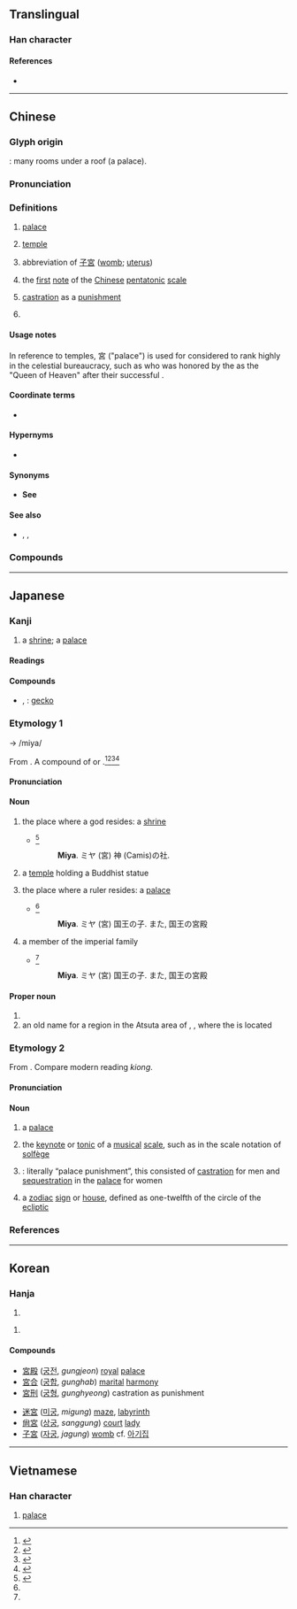 {{also|宫|官}}
{{character info/new}}
==Translingual==

===Han character===
{{Han char|rn=40|rad=宀|as=07|sn=10|four=30606|canj=JRHR|ids=⿱宀呂}}

====References====
* {{Han ref|kx=0285.160|dkj=07156|dj=0564.160|hdz=20936.041|uh=5BAE|ud=23470|bh=AE63|bd=44643}}

----

==Chinese==
{{zh-forms|s=宫}}

===Glyph origin===
{{Han etym}}
{{Han compound|宀|呂|ls=ic}}: many rooms under a roof (a palace).

===Pronunciation===
{{zh-pron
|m=gōng
|m-s=
|dg=
|c=gung1
|c-t=
|g=gung1
|h=pfs=kiûng;gd=giung1
|j=gung1
|mb=gé̤ng
|md=gṳ̆ng
|mn=qz,tw,xm:keng/kiong
|mn_note=keng - vernacular; kiong - literary
|mn-t=gêng1
|w=1kon
|x=gong1
|mc=y
|oc=y
|ma=
|cat=n,v
}}

===Definitions===
{{zh-hanzi}}

# {{lb|zh|architecture}} [[palace]]
# {{lb|zh|architecture|religion}} [[temple]]
# {{lb|zh|anatomy}} abbreviation of [[子宮]] ([[womb]]; [[uterus]])
#: {{zh-x|宮頸|cervix}}
# {{lb|zh|music}} the [[first]] [[note]] of the [[Chinese]] [[pentatonic]] [[scale]]
# {{lb|zh|historical|_|law}} [[castration]] as a [[punishment]]
# {{surname|zh}}

====Usage notes====
In reference to temples, 宮 ("palace") is used for {{w|Chinese folk religion|traditional deities}} considered to rank highly in the celestial bureaucracy, such as {{w|Mazu}} who was honored by the {{w|Qing dynasty}} as the "Queen of Heaven" after their successful {{w|Qing conquest of Taiwan|invasion of Taiwan}}.

====Coordinate terms====
* {{list:Chinese pentatonic scale/zh}}

====Hypernyms====
* {{sense|historical punishment}} {{zh-l|五刑}}

====Synonyms====
* {{sense|temple}} '''See''' {{zh-l|廟}}

====See also====
* {{zh-l|闕}}, {{zh-l|殿}}, {{zh-l|宸}}

===Compounds===
{{zh-der|宮爆|宮爆雞丁|一片宮商|一畝之宮|三宮|三宮六院|上陽宮|中宮|九宮|九宮格|九成宮|乾清宮|二進宮|保宮|傾宮|兜率天宮|兜率宮|入宮|八字宮眉|公宮|六宮|冷宮|凡爾賽宮|別宮祭江|刮宮術|北宮|北宮黝|北平故宮|十二宮|卑宮|卑宮菲食|南宮|吳宮教陣|命宮|咸陽宮|地宮|坤宮|坤寧宮|大天后宮|大槐宮|天宮|女宮|子宮|子宮外孕|子宮環|子宮頸|子宮頸炎|子宮頸癌|學宮|守宮|守宮砂|宮中|宮中太監|宮人|宮保|宮保雞丁|宮刑|宮古島|宮商|宮坊|宮女|宮妝|宮妾|宮娃|宮娥|宮嬪|宮學|宮室|宮市|宮府|宮庭|宮廟|宮廷|宮戲|宮扇|宮掖|宮教|宮本武藏|宮樣|宮殿|宮漏|宮燈|宮燈花|宮牆|宮牆外望|宮甲|宮省|宮眉|宮禁|宮腰|宮花|宮苑|宮觀|宮詞|宮調|宮譜|宮車晏駕|宮鄰金虎|宮銜|宮門帶|宮門鈔|宮閨|宮闈|宮闕|宮闥|宮院|宮雉|宮館|宮體|宮魂|宮鴉|寢宮|布達拉宮|帝宮|幽宮|廣寒宮|後宮|打入冷宮|指南宮|攢宮|故宮|故宮禾黍|旋宮|春宮|春宮圖|景陽宮井|月宮|月宮娘娘|朝天宮|未央宮|東宮|桂宮|桂宮柏寢|桐宮|梓宮|梵王宮|欑宮|正宮|水晶宮|永安宮|永樂宮|汾陽宮|法宮|泥垣宮|泮宮|洞宮|深宮|渚宮|漢宮秋|漢宮秋月|狄宮|玄宮|王宮|珠宮貝闕|琳宮|琳宮梵宇|白宮|白宮學者|白羊宮|白金漢宮|皇宮|禁宮|移宮換羽|紫宮|羅浮宮|自宮|華清宮|菲食卑宮|蒿宮|蓬萊宮|蕊宮|蕊珠宮|蛟宮|蟾宮|蟾宮客|蟾宮折桂|行宮|西宮|西敏宮|諸宮調|變宮|貝闕珠宮|車宮|迷宮|逼宮|重華宮|長信宮|長樂宮|閟宮|阿房宮|阿房宮賦|隱宮|雍和宮|離宮|青宮|頖宮|館娃宮|鬧天宮|魔宮|鶴宮|黃宮|黌宮|龍宮|會宮|克里姆林宮|宮東|宮西}}

{{zh-cat|Intermediate}}

----

==Japanese==
{{was fwotd|ja|2015|December|21}}

===Kanji===
{{ja-kanji|grade=3|rs=宀07}}

# a [[shrine]]; a [[palace]]

====Readings====
{{ja-readings
|goon=く
|kanon=きゅう<きゆう
|kanyoon=ぐう
|kun=みや-
|nanori=いえ, たか
}}

====Compounds====
{{der-top|Compounds}}
* {{ja-r|守宮|やもり}}, {{ja-r|守%宮|しゅ%きゅう}}: [[gecko]]
{{der-bottom}}

===Etymology 1===
{{ja-kanjitab|yomi=k|みや}}

{{IPAfont|/mi<sub>1</sub>ya/}} → /miya/

From {{inh|ja|ojp|-|sort=みや}}. A compound of {{m|ja|神}} or {{compound|ja|sort=みや|御|tr1=mi|t1=spiritual honorific|屋|tr2=ya|t2=house}}.<ref name="KDJ">{{R:Kokugo Dai Jiten}}</ref><ref name="DJR">{{R:Daijirin}}</ref><ref name="DJS">{{R:Daijisen}}</ref><ref name="SMK5">{{R:Shinmeikai5}}</ref>

====Pronunciation====
{{ja-pron|みや|acc=0|acc_ref=NHK,DJR}}

====Noun====
{{ja-noun|みや}}

# {{lb|ja|sort=みや|Shinto}} the place where a god resides: a [[shrine]]
#* {{RQ:Nippo Jisho|413}}<ref name="NJ">{{R:Nippo Jisho}}</ref>
#*: '''Miya'''. ミヤ (宮) 神 (Camis)の社.
# {{lb|ja|sort=みや|Buddhism}} a [[temple]] holding a Buddhist statue
# the place where a ruler resides: a [[palace]]
#* {{RQ:Nippo Jisho|413}}<ref name="NJ"/>
#*: '''Miya'''. ミヤ (宮) 国王の子. また, 国王の宮殿
# a member of the imperial family
#* {{RQ:Nippo Jisho|413}}<ref name="NJ"/>
#*: '''Miya'''. ミヤ (宮) 国王の子. また, 国王の宮殿

====Proper noun====
{{ja-pos|みや|proper}}

# {{surname|ja|sort=みや|A=a|nodot=1}}
# an old name for a region in the Atsuta area of {{w|Nagoya}}, {{w|Aichi prefecture}}, where the {{w|Atsuta Shrine}} is located

===Etymology 2===
{{ja-kanjitab|yomi=kanon|きゅう}}

From {{der|ja|ltc|sort=きゅう|-}} {{ltc-l|宮|dwelling; palace; note on a scale}}. Compare modern {{cog|nan|-}} reading ''kiong''.

====Pronunciation====
{{ja-pron|きゅう|acc=1|acc_ref=DJR}}

====Noun====
{{ja-noun|きゅう|hhira=きゆう}}

# a [[palace]]
# {{lb|ja|sort=きゅう|traditional|_|music|_|of China and Japan}} the [[keynote]] or [[tonic]] of a [[musical]] [[scale]], such as {{m|en|do}} in the {{m|en|do}} {{m|en|re}} {{m|en|mi}} scale notation of [[solfège]]
# {{short for|ja|sort=きゅう|宮刑|nodot=1}}: literally “palace punishment”, this consisted of [[castration]] for men and [[sequestration]] in the [[palace]] for women
# {{lb|ja|sort=きゅう|astronomy|astrology}} a [[zodiac]] [[sign]] or [[house]], defined as one-twelfth of the circle of the [[ecliptic]]
#: {{ja-usex|[[黄%道]] 十%二 '''宮'''、 [[宝%瓶]] '''宮'''|おう%どう じゅう%に '''きゅう'''、 ほう%へい '''きゅう'''|the twelve '''signs''' of the zodiac, the '''house''' of Aquarius}}

===References===
<references/>

----

==Korean==

===Hanja===
{{ko-hanja|집|궁}}

# {{hanja form of|궁|[[house]]}}

{{ko-hanja|대궐|궁}}

# {{hanja form of|궁|[[palace]]}}

====Compounds====
{{top2}}
* [[宮殿]] ([[궁전]], ''gungjeon'') [[royal]] [[palace]]
* [[宮合]] ([[궁합]], ''gunghab'') [[marital]] [[harmony]]
* [[宮刑]] ([[궁형]], ''gunghyeong'') castration as punishment 
{{mid2}}
* [[迷宮]] ([[미궁]], ''migung'') [[maze]], [[labyrinth]]
* [[尙宮]] ([[상궁]], ''sanggung'') [[court]] [[lady]]
* [[子宮]] ([[자궁]], ''jagung'') [[womb]] cf. [[아기집]]
{{bottom}}

----

==Vietnamese==

===Han character===
{{vi-hantu|[[cung]]|rs=宀07}}

# [[palace]]
